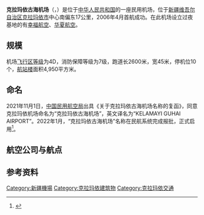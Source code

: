 {{Infobox airport
| name             = 克拉玛依古海机场
| nativename       = قاراماي ئايروپورتى
| image            = 
| type             = 民用
| operator         = 新疆機場集團
| city-served      = [[新疆|新疆]][[克拉玛依市|克拉玛依市]]
| opened           = 
| pushpin_map      = China Xinjiang
| elevation-m      = 274.8
| distance_to_city = 16公里
| IATA             = KRY
| ICAO             = ZWKM
| coordinates      = {{coord|45|27|59|N|84|57|09|E|type:airport}}
| r1-number        = 13/31
| r1-length-f      = 8530
| r1-length-m      = 2600
| r1-surface       = 瀝青混凝土
}}
'''克拉玛依古海机场'''（{{lang-ug|قاراماي ئايروپورتى}}，{{airport codes|KRY|ZWKM}}）是位于[[中华人民共和国|中华人民共和国]]的一座民用机场，位于[[新疆维吾尔自治区|新疆维吾尔自治区]][[克拉玛依市|克拉玛依市]]中心南偏东17公里，2006年4月首航成功。在此机场设立过夜基地的有[[幸福航空|幸福航空]]、[[华夏航空|华夏航空]]。

==规模==
机场[[飞行区等级|飞行区等级]]为4D，消防保障等级为7级，跑道长2600米，宽45米，停机位10个，[[航站楼|航站楼]]面积4,950平方米。

==命名==
2021年11月1日，[[中国民用航空局|中国民用航空局]]出具《关于克拉玛依古海机场名称的复函》，同意克拉玛依机场命名为“克拉玛依古海机场”，英文译名为“KELAMAYI GUHAI AIRPORT”。2022年1月，“克拉玛依古海机场”名称在民航系统完成报批，正式启用<ref>{{Cite news|url=http://news.carnoc.com/list/584/584553.html|title=克拉玛依机场有专名啦！！！|work=民航资源网|date=2022-05-16|accessdate=2022-05-17|archive-date=2022-05-17|archive-url=https://web.archive.org/web/20220517110217/http://news.carnoc.com/list/584/584553.html}}</ref>。

==航空公司与航点==
{{Airport-dest-list
| {{flagicon|PRC}} [[华夏航空|华夏航空]]（G5）| [[布爾津喀纳斯机场|布爾津]]、[[富蕴可可托海机场|富蕴]]、[[阿克苏机场|阿克苏]]、[[库尔勒机场|库尔勒]]
| {{flagicon|PRC}} [[幸福航空|幸福航空]]（JR）| [[阿勒泰机场|阿勒泰]]、[[博乐机场|博乐]]
| {{flagicon|PRC}} [[中国国际航空|中国国际航空]]（CA）| [[伊宁机场|伊宁]]、[[北京首都国际机场|北京首都]]、[[成都双流国际机场|成都]]
| {{flagicon|PRC}} [[中国南方航空|中国南方航空]]（CZ）| [[乌鲁木齐地窝堡国际机场|乌鲁木齐]]、[[郑州新郑国际机场|郑州]]-[[广州白云国际机场|广州]]
| {{flagicon|PRC}} [[中国东方航空|中国东方航空]]（MU）| [[西安咸阳国际机场|西安]]
| {{flagicon|PRC}} [[山東航空|山東航空]]（SC）| [[東營勝利机场|東營]]（包機）
}}

==参考资料==
{{reflist}}

{{中华人民共和国机场}}

[[Category:新疆機場|Category:新疆機場]]
[[Category:克拉玛依建筑物|Category:克拉玛依建筑物]]
[[Category:克拉玛依交通|Category:克拉玛依交通]]